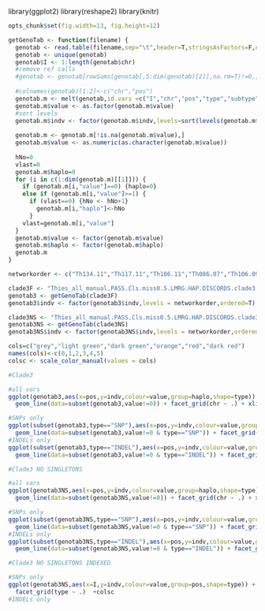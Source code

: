 library(ggplot2)
library(reshape2)
library(knitr)
```r
opts_chunk$set(fig.width=13, fig.height=12)

``` 

```r
getGenoTab <- function(filename) {
  genotab <- read.table(filename,sep="\t",header=T,stringsAsFactors=F,na.strings=c('.','. '))
  genotab <- unique(genotab)
  genotab$I <- 1:length(genotab$chr)
  #remove ref calls
  #genotab <- genotab[rowSums(genotab[,5:dim(genotab)[2]],na.rm=T)!=0,]
  
  #colnames(genotab)[1:2]<-c("chr","pos")
  genotab.m <- melt(genotab,id.vars =c("I","chr","pos","type","subtype","alleles"),variable.name ="indv")
  genotab.m$value <- as.factor(genotab.m$value)
  #sort levels
  genotab.m$indv <- factor(genotab.m$indv,levels=sort(levels(genotab.m$indv)))
  
  genotab.m <- genotab.m[!is.na(genotab.m$value),]
  genotab.m$value <- as.numeric(as.character(genotab.m$value))
  
  hNo=0
  vlast=0
  genotab.m$haplo=0
  for (i in c(1:dim(genotab.m)[[1]])) {
    if (genotab.m[i,"value"]==0) {haplo=0}
    else if (genotab.m[i,"value"]>=1) {
      if (vlast==0) {hNo <- hNo+1}
        genotab.m[i,"haplo"]<-hNo  
      }
    vlast=genotab.m[i,"value"]
  }
  genotab.m$value <- factor(genotab.m$value)
  genotab.m$haplo <- factor(genotab.m$haplo)
  genotab.m
}

```

```r
networkorder <- c("Th134.11","Th117.11","Th106.11","Th086.07","Th106.09","Th196.12","Th074.13","Th132.11","Th162.12","Th230.12")

clade3F <- "Thies_all_manual.PASS.Cls.miss0.5.LMRG.HAP.DISCORDS.clade3.alleles.tab.txt"
genotab3 <- getGenoTab(clade3F)
genotab3$indv <- factor(genotab3$indv,levels = networkorder,ordered=T)

clade3NS <- "Thies_all_manual.PASS.Cls.miss0.5.LMRG.HAP.DISCORDS.clade3.NOSNGL.alleles.tab.txt"
genotab3NS <- getGenoTab(clade3NS)
genotab3NS$indv <- factor(genotab3NS$indv,levels = networkorder,ordered=T)


```

```r
cols=c("grey","light green","dark green","orange","red","dark red")
names(cols)<-c(0,1,2,3,4,5)
colsc <- scale_color_manual(values = cols)
```



```r
#Clade3

#all vars
ggplot(genotab3,aes(x=pos,y=indv,colour=value,group=haplo,shape=type)) + geom_point(size=3) + 
  geom_line(data=subset(genotab3,value!=0)) + facet_grid(chr ~ .) + xlim(0,3.5e6) +colsc

#SNPs only
ggplot(subset(genotab3,type=="SNP"),aes(x=pos,y=indv,colour=value,group=haplo,shape=type)) + geom_point(alpha=0.6,size=3) + 
  geom_line(data=subset(genotab3,value!=0 & type=="SNP")) + facet_grid(chr ~ type) + xlim(0,3.5e6) +colsc
#INDELs only
ggplot(subset(genotab3,type=="INDEL"),aes(x=pos,y=indv,colour=value,group=haplo,shape=type)) + geom_point(alpha=0.6,size=3) + 
  geom_line(data=subset(genotab3,value!=0 & type=="INDEL")) + facet_grid(chr ~ type) + xlim(0,3.5e6) +colsc

```



```r
#Clade3 NO SINGLETONS

#all vars
ggplot(genotab3NS,aes(x=pos,y=indv,colour=value,group=haplo,shape=type)) + geom_point(size=3) + 
  geom_line(data=subset(genotab3NS,value!=0)) + facet_grid(chr ~ .) + xlim(0,3.5e6) +colsc

#SNPs only
ggplot(subset(genotab3NS,type=="SNP"),aes(x=pos,y=indv,colour=value,group=haplo,shape=type)) + geom_point(alpha=0.6,size=3) + 
  geom_line(data=subset(genotab3NS,value!=0 & type=="SNP")) + facet_grid(chr ~ type) + xlim(0,3.5e6) +colsc
#INDELs only
ggplot(subset(genotab3NS,type=="INDEL"),aes(x=pos,y=indv,colour=value,group=haplo,shape=type)) + geom_point(alpha=0.6,size=3) + 
  geom_line(data=subset(genotab3NS,value!=0 & type=="INDEL")) + facet_grid(chr ~ type) + xlim(0,3.5e6) +colsc

```

```r
#Clade3 NO SINGLETONS INDEXED

#SNPs only
ggplot(genotab3NS,aes(x=I,y=indv,colour=value,group=pos,shape=type)) + geom_line(data=subset(genotab3NS,value != 0)) + geom_point(alpha=0.6,size=3) + 
  facet_grid(type ~ .)  +colsc
#INDELs only

```
